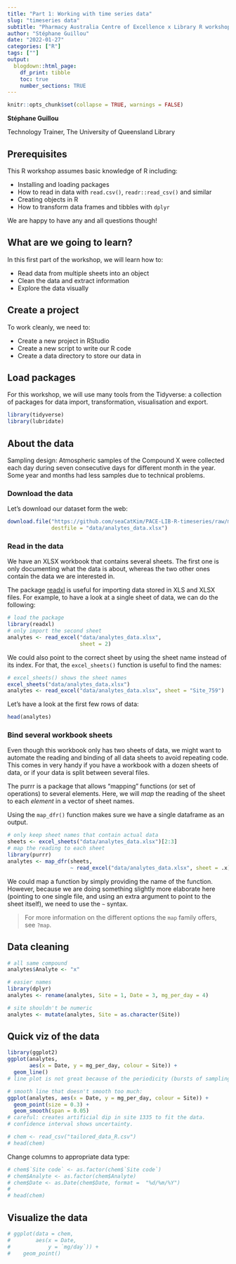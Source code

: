 ```yaml
---
title: "Part 1: Working with time series data"
slug: "timeseries data"
subtitle: "Pharmacy Australia Centre of Excellence x Library R workshop"
author: "Stéphane Guillou"
date: "2022-01-27"
categories: ["R"]
tags: [""]
output:
  blogdown::html_page:
    df_print: tibble
    toc: true
    number_sections: TRUE
---
```


```r
knitr::opts_chunk$set(collapse = TRUE, warnings = FALSE)
```

**Stéphane Guillou**

Technology Trainer, The University of Queensland Library


## Prerequisites 

This R workshop assumes basic knowledge of R including:

* Installing and loading packages
* How to read in data with `read.csv()`, `readr::read_csv()` and similar
* Creating objects in R
* How to transform data frames and tibbles with `dplyr`

We are happy to have any and all questions though!

## What are we going to learn?

In this first part of the workshop, we will learn how to:

* Read data from multiple sheets into an object
* Clean the data and extract information
* Explore the data visually

## Create a project

To work cleanly, we need to:

* Create a new project in RStudio
* Create a new script to write our R code
* Create a data directory to store our data in

## Load packages

For this workshop, we will use many tools from the Tidyverse: a collection of packages for data import, transformation, visualisation and export.

```r
library(tidyverse)
library(lubridate)
```

## About the data

Sampling design: Atmospheric samples of the Compound X were collected each day during seven consecutive days for different month in the year. Some year and months had less samples due to technical problems.

### Download the data

Let's download our dataset form the web:

```r
download.file("https://github.com/seaCatKim/PACE-LIB-R-timeseries/raw/main/content/post/2020-12-01-part1-working-timeseries-data/data/analytes_data.xlsx",
              destfile = "data/analytes_data.xlsx")
```

### Read in the data

We have an XLSX workbook that contains several sheets. The first one is only documenting what the data is about, whereas the two other ones contain the data we are interested in.

The package [readxl](https://readxl.tidyverse.org/) is useful for importing data stored in XLS and XLSX files. For example, to have a look at a single sheet of data, we can do the following:

```r
# load the package
library(readxl)
# only import the second sheet
analytes <- read_excel("data/analytes_data.xlsx",
                       sheet = 2)
```

We could also point to the correct sheet by using the sheet name instead of its index. For that, the `excel_sheets()` function is useful to find the names:

```r
# excel_sheets() shows the sheet names
excel_sheets("data/analytes_data.xlsx")
analytes <- read_excel("data/analytes_data.xlsx", sheet = "Site_759")
```

Let's have a look at the first few rows of data:

```r
head(analytes)
```


### Bind several workbook sheets

Even though this workbook only has two sheets of data, we might want to automate the reading and binding of all data sheets to avoid repeating code. This comes in very handy if you have a workbook with a dozen sheets of data, or if your data is split between several files.

The purrr is a package that allows "mapping" functions (or set of operations) to several elements. Here, we will _map_ the reading of the sheet to each _element_ in a vector of sheet names.

Using the `map_dfr()` function makes sure we have a single dataframe as an output.

```r
# only keep sheet names that contain actual data
sheets <- excel_sheets("data/analytes_data.xlsx")[2:3]
# map the reading to each sheet
library(purrr)
analytes <- map_dfr(sheets,
                    ~ read_excel("data/analytes_data.xlsx", sheet = .x))
```

We could map a function by simply providing the name of the function. However, because we are doing something slightly more elaborate here (pointing to one single file, and using an extra argument to point to the sheet itself), we need to use the `~` syntax.

> For more information on the different options the `map` family offers, see `?map`.

## Data cleaning

```r
# all same compound
analytes$Analyte <- "x"

# easier names
library(dplyr)
analytes <- rename(analytes, Site = 1, Date = 3, mg_per_day = 4)

# site shouldn't be numeric
analytes <- mutate(analytes, Site = as.character(Site))
```

## Quick viz of the data

```r
library(ggplot2)
ggplot(analytes, 
       aes(x = Date, y = mg_per_day, colour = Site)) +
  geom_line()
# line plot is not great because of the periodicity (bursts of sampling)

# smooth line that doesn't smooth too much:
ggplot(analytes, aes(x = Date, y = mg_per_day, colour = Site)) +
  geom_point(size = 0.3) +
  geom_smooth(span = 0.05)
# careful: creates artificial dip in site 1335 to fit the data.
# confidence interval shows uncertainty.
```

```r
# chem <- read_csv("tailored_data_R.csv") 
# head(chem)
```

Change columns to appropriate data type:

```r
# chem$`Site code` <- as.factor(chem$`Site code`)
# chem$Analyte <- as.factor(chem$Analyte)
# chem$Date <- as.Date(chem$Date, format =  "%d/%m/%Y")
# 
# head(chem)
```

## Visualize the data

```r
# ggplot(data = chem,
#        aes(x = Date,
#            y = `mg/day`)) +
#    geom_point()
```



